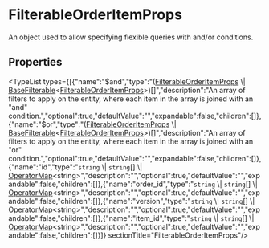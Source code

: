 
# FilterableOrderItemProps

An object used to allow specifying flexible queries with and/or conditions.

## Properties

<TypeList types={[{"name":"$and","type":"([FilterableOrderItemProps](types.OrderTypes.FilterableOrderItemProps.mdx) \\| [BaseFilterable](../../DAL/interfaces/types.DAL.BaseFilterable.mdx)&#60;[FilterableOrderItemProps](types.OrderTypes.FilterableOrderItemProps.mdx)&#62;)[]","description":"An array of filters to apply on the entity, where each item in the array is joined with an \"and\" condition.","optional":true,"defaultValue":"","expandable":false,"children":[]},{"name":"$or","type":"([FilterableOrderItemProps](types.OrderTypes.FilterableOrderItemProps.mdx) \\| [BaseFilterable](../../DAL/interfaces/types.DAL.BaseFilterable.mdx)&#60;[FilterableOrderItemProps](types.OrderTypes.FilterableOrderItemProps.mdx)&#62;)[]","description":"An array of filters to apply on the entity, where each item in the array is joined with an \"or\" condition.","optional":true,"defaultValue":"","expandable":false,"children":[]},{"name":"id","type":"`string` \\| `string`[] \\| [OperatorMap](../../DAL/types/types.DAL.OperatorMap.mdx)&#60;string&#62;","description":"","optional":true,"defaultValue":"","expandable":false,"children":[]},{"name":"order_id","type":"`string` \\| `string`[] \\| [OperatorMap](../../DAL/types/types.DAL.OperatorMap.mdx)&#60;string&#62;","description":"","optional":true,"defaultValue":"","expandable":false,"children":[]},{"name":"version","type":"`string` \\| `string`[] \\| [OperatorMap](../../DAL/types/types.DAL.OperatorMap.mdx)&#60;string&#62;","description":"","optional":true,"defaultValue":"","expandable":false,"children":[]},{"name":"item_id","type":"`string` \\| `string`[] \\| [OperatorMap](../../DAL/types/types.DAL.OperatorMap.mdx)&#60;string&#62;","description":"","optional":true,"defaultValue":"","expandable":false,"children":[]}]}  sectionTitle="FilterableOrderItemProps"/>
